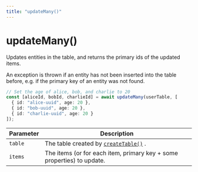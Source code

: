 ```yaml
---
title: "updateMany()"
---
```


# updateMany()

Updates entities in the table, and returns the primary ids of the updated items.

An exception is thrown if an entity has not been inserted into the table before,
e.g. if the primary key of an entity was not found.

```ts
// Set the age of alice, bob, and charlie to 20
const [aliceId, bobId, charlieId] = await updateMany(userTable, [
  { id: "alice-uuid", age: 20 },
  { id: "bob-uuid", age: 20 },
  { id: "charlie-uuid", age: 20 }
]);
```

| Parameter | Description                                                           |
| --------- | --------------------------------------------------------------------- |
| `table`   | The table created by [`createTable()`](/docs/reference/createtable) . |
| `items`    | The items (or for each item, primary key + some properties) to update.    |
